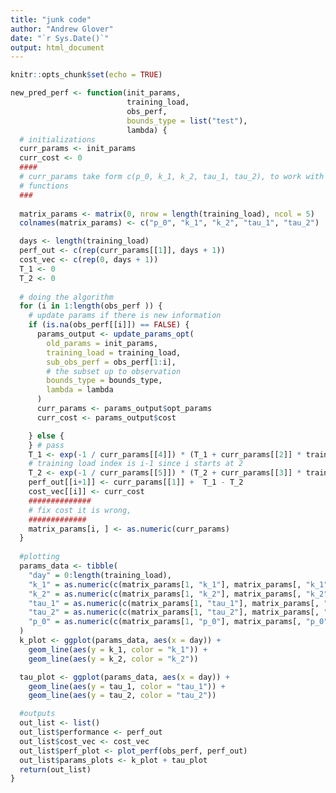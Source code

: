 ```yaml
---
title: "junk code"
author: "Andrew Glover"
date: "`r Sys.Date()`"
output: html_document
---
```


```r
knitr::opts_chunk$set(echo = TRUE)
```



<!-- ```{r} -->
<!-- min_params <- function(params_matrix, -->
<!--                        training_load, -->
<!--                        obs_perf, -->
<!--                        old_params, -->
<!--                        lambda) { -->
<!--   min_params <- old_params -->
<!--   obs_indexes <- which(!is.na(obs_perf)) -->
<!--   n <- length(obs_indexes) -->
<!--   min_cost <- sqrt(SSE(old_params, training_load, obs_perf)/n) -->
<!--   for (i in 1:nrow(params_matrix)){ -->
<!--     params_i <- as.numeric(params_matrix[i, ]) -->
<!--     params_dist_i <- params_dist(params_i, old_params) -->
<!--     SSE_i <- 0; cost_i <- 0 -->
<!--     p_0 <- params_i[[1]] -->
<!--     k_1 <- params_i[[2]]; k_2 <- params_i[[3]] -->
<!--     coef_1 <- exp(-1/params_i[[4]]); coef_2 <- exp(-1/params_i[[5]]) -->
<!--     T_1 <- 0; T_2 <- 0 -->
<!--     lower_index <- 1 -->
<!--     j <- 0 -->
<!--     for (new_index in obs_indexes) { -->
<!--       for (t in lower_index:new_index) { -->
<!--         T_1 <- coef_1*(T_1 + k_1*training_load[[t]]) -->
<!--         T_2 <- coef_2*(T_2 + k_2*training_load[[t]]) -->
<!--       } -->
<!--       SSE_i <- SSE_i + (p_0 + T_1 - T_2 - obs_perf[[new_index]])^2 -->
<!--       j <- j + 1 -->
<!--       lower_index <- new_index + 1 -->
<!--       if(min_cost < sqrt(SSE_i/n) + lambda*params_dist_i) { -->
<!--         break # goes to next set of parameters -->
<!--         # for a lot of the sets of parameters,  -->
<!--         # the condition should trigger on the first few data points -->
<!--       } -->
<!--       if (j == n && min_cost > sqrt(SSE_i/n) + lambda*params_dist_i) { -->
<!--         # the second condition helps with stability, if two different sets -->
<!--         # of parameters have the same cost -- namely when they both have 0 cost -- -->
<!--         # we will pick our previous point -->
<!--         min_cost <- sqrt(SSE_i/n) + lambda*params_dist_i -->
<!--         min_params <- params_i -->

<!--       } -->
<!--       else { -->
<!--         # do nothing; go to the next loop -->
<!--       } -->
<!--     } -->
<!--   } -->
<!--   return(list("cost" = min_cost, "opt_params" = min_params)) -->
<!-- } -->

<!-- # this function creates (or calls, we will see) the parameter matrix and applies  -->
<!-- # it to the previous function. makes things tider in the algorithm funciton -->
<!-- update_params_opt <- function(old_params,  -->
<!--                           training_load, -->
<!--                           sub_obs_perf, -->
<!--                           bounds_type = list("test"), -->
<!--                           lambda -->
<!--                           ) { -->
<!--   if(bounds_type == "test") { -->
<!--     params_matrix <- expand.grid(p_0 = 500, -->
<!--                                   k_1 = c(1,2,3,4), -->
<!--                                   k_2 = c(2,4,6,8), -->
<!--                                   tau_1 = c(5:35), -->
<!--                                   tau_2 = c(5:35)) -->
<!--   } -->
<!--   params_matrix <- params_matrix[params_matrix$tau_1 <= params_matrix$tau_2,] -->

<!--   getting_params_ouput <- min_params(params_matrix, -->
<!--                                   training_load, -->
<!--                                   sub_obs_perf, -->
<!--                                   old_params, -->
<!--                                   lambda = lambda) -->

<!--   out_list <- list() -->
<!--   out_list$opt_params <- getting_params_ouput$opt_params -->
<!--   out_list$cost <- getting_params_ouput$cost -->
<!--   return(out_list) -->
<!-- } -->

<!-- ``` -->


<!-- ```{r, warning = FALSE, eval = FALSE, include = FALSE} -->
<!-- days_test <- 200 -->
<!-- test_tr <- c(rep(100, days_test)) -->
<!-- test_params <- c(500, 1, 2, 25, 10) -->
<!-- true_model <- invariant_perf(c(500, 1, 2, 25, 10), training_load = test_tr) -->

<!-- obs_perf_test <- c(rep(NA, 19), 100, rep(NA, 19), 475,  -->
<!--               rep(NA,19), 730, rep(NA, 19), 860,  -->
<!--               rep(NA, 19), 900, rep(NA, days_test - 100)) -->

<!-- test_pred_perf <- new_pred_perf( -->
<!--   init_params = test_params, -->
<!--   training_load = test_tr , -->
<!--   obs_perf = obs_perf_test, -->
<!--   lambda = 3 -->
<!--   # found this value by trial and error -->
<!-- ) -->

<!-- test_pred_perf$perf_plot -->
<!-- test_pred_perf$params_plots -->

<!-- #################################### -->
<!-- # add p_0 to invariand_perf, b/c (star) -->
<!-- #################################### -->


<!-- ``` -->



<!-- ```{r first try at update params, eval = FALSE, include = FALSE} -->
<!-- cost_perf <- function(params, -->
<!--                       old_params, -->
<!--                       training_load, -->
<!--                       obs_perf, -->
<!--                       lambda = 1 -->
<!--                       ) { -->
<!--   sqrt(SSE(params, training_load, obs_perf)/length(obs_perf)) + # the SSE fits the suggested parameters -->
<!--     # against the old data, might add a forgetting factor to localize the fitting -->
<!--     ## added the square root because it seems that, if it is not there,  -->
<!--     ## the SSE term will dominate the params_dist term for large( like 5) terms no  -->
<!--     ## matter what the lamda term is -->
<!--     lambda*params_dist(params, old_params)  -->
<!--   ##################################################### -->
<!--   # might add some forgeting factor here can do later -->
<!--   ##################################################### -->
<!-- } -->

<!-- # params matrix in order k_1, k_2, tau_1, tau_2 -->

<!-- update_params <- function(old_params,  -->
<!--                           training_load, -->
<!--                           sub_obs_perf, -->
<!--                           bounds_type = list("test"), -->
<!--                           lambda = 1  -->
<!--                           ) { -->

<!--   if(bounds_type == "test") { -->
<!--     params_matrix <<- expand.grid(p_0 = 500, -->
<!--                                   k_1 = c(1,2,3,4), -->
<!--                                   k_2 = c(2,4,6,8), -->
<!--                                   tau_1 = c(5:35), -->
<!--                                   tau_2 = c(5:35)) -->
<!--   } -->
<!--   params_matrix <- params_matrix[params_matrix$tau_1 <= params_matrix$tau_2,] -->

<!--   cost_vec <- apply(params_matrix, -->
<!--                   1,  -->
<!--                   cost_perf, -->
<!--                   old_params = old_params, -->
<!--                   training_load = training_load, -->
<!--                   obs_perf = sub_obs_perf, -->
<!--                   lambda = lambda -->
<!--                   ) -->

<!--   out_list <- list() -->
<!--   out_list$opt_params <- params_matrix[which(cost_vec==min(cost_vec)), ] -->
<!--   out_list$cost <- cost_vec[[which(cost_vec==min(cost_vec))]] -->
<!--   out_list$mult_mins <- FALSE -->
<!--   if (length(which(cost_vec==min(cost_vec)))>1) { -->
<!--     out_list$mult_mins <- list(TRUE, which(cost_vec==min(cost_vec))) -->
<!--   } -->
<!--   return(out_list) -->
<!-- } -->

<!-- ### Code from inside new_pred -->
<!-- #  -->
<!-- #        -->
<!-- #       # so the old code is compatible with this,  -->
<!-- #       if (optimize == FALSE) { -->
<!-- #         params_output <- update_params( -->
<!-- #           old_params = curr_params, -->
<!-- #           training_load = training_load, -->
<!-- #           sub_obs_perf = obs_perf[1:i], -->
<!-- #           # the subset up to observation -->
<!-- #           bounds_type = bounds_type, -->
<!-- #           lambda = lambda -->
<!-- #         ) -->
<!-- #         curr_params <- params_output$opt_params -->
<!-- #         curr_cost <- params_output$cost -->
<!-- #       } -->
<!-- ``` -->

```r
new_pred_perf <- function(init_params,
                          training_load,
                          obs_perf,
                          bounds_type = list("test"),
                          lambda) {
  # initializations
  curr_params <- init_params 
  curr_cost <- 0
  ####
  # curr_params take form c(p_0, k_1, k_2, tau_1, tau_2), to work with the time-invariant
  # functions
  ###
  
  matrix_params <- matrix(0, nrow = length(training_load), ncol = 5)
  colnames(matrix_params) <- c("p_0", "k_1", "k_2", "tau_1", "tau_2")

  days <- length(training_load)
  perf_out <- c(rep(curr_params[[1]], days + 1))
  cost_vec <- c(rep(0, days + 1))
  T_1 <- 0
  T_2 <- 0
  
  # doing the algorithm
  for (i in 1:length(obs_perf )) {
    # update params if there is new information
    if (is.na(obs_perf[[i]]) == FALSE) {
      params_output <- update_params_opt(
        old_params = init_params,
        training_load = training_load,
        sub_obs_perf = obs_perf[1:i],
        # the subset up to observation
        bounds_type = bounds_type,
        lambda = lambda
      )
      curr_params <- params_output$opt_params
      curr_cost <- params_output$cost

    } else {
    } # pass
    T_1 <- exp(-1 / curr_params[[4]]) * (T_1 + curr_params[[2]] * training_load[[i]])
    # training load index is i-1 since i starts at 2
    T_2 <- exp(-1 / curr_params[[5]]) * (T_2 + curr_params[[3]] * training_load[[i]])
    perf_out[[i+1]] <- curr_params[[1]] +  T_1 - T_2
    cost_vec[[i]] <- curr_cost 
    ##############
    # fix cost it is wrong, 
    #############
    matrix_params[i, ] <- as.numeric(curr_params)
  }
  
  #plotting
  params_data <- tibble(
    "day" = 0:length(training_load),
    "k_1" = as.numeric(c(matrix_params[1, "k_1"], matrix_params[, "k_1"])),
    "k_2" = as.numeric(c(matrix_params[1, "k_2"], matrix_params[, "k_2"])),
    "tau_1" = as.numeric(c(matrix_params[1, "tau_1"], matrix_params[, "tau_1"])),
    "tau_2" = as.numeric(c(matrix_params[1, "tau_2"], matrix_params[, "tau_2"])),
    "p_0" = as.numeric(c(matrix_params[1, "p_0"], matrix_params[, "p_0"]))
  )
  k_plot <- ggplot(params_data, aes(x = day)) +
    geom_line(aes(y = k_1, color = "k_1")) +
    geom_line(aes(y = k_2, color = "k_2"))

  tau_plot <- ggplot(params_data, aes(x = day)) +
    geom_line(aes(y = tau_1, color = "tau_1")) +
    geom_line(aes(y = tau_2, color = "tau_2"))

  #outputs
  out_list <- list()
  out_list$performance <- perf_out
  out_list$cost_vec <- cost_vec
  out_list$perf_plot <- plot_perf(obs_perf, perf_out)
  out_list$params_plots <- k_plot + tau_plot
  return(out_list)
} 
```

